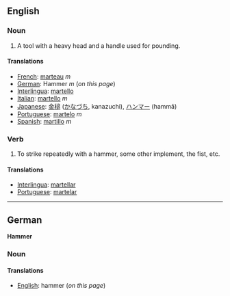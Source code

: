 ==English==

===Noun===
#A tool with a heavy head and a handle used for pounding.

====Translations====
*[[French]]: [[marteau]] ''m''
*[[German]]: Hammer ''m'' (''on this page'')
*[[Interlingua]]: [[martello]]
*[[Italian]]: [[martello]] ''m''
*[[Japanese]]: [[金槌]] ([[かなづち]], kanazuchi), [[ハンマー]] (hammā)
*[[Portuguese]]: [[martelo]] ''m''
*[[Spanish]]: [[martillo]] ''m''

===Verb===

#To strike repeatedly with a hammer, some other implement, the fist, etc.

====Translations====
*[[Interlingua]]: [[martellar]]
*[[Portuguese]]: [[martelar]]

----

==German==
'''Hammer'''

===Noun===

====Translations====
*[[English]]: hammer (''on this page'')